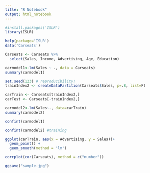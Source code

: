 ```yaml
---
title: "R Notebook"
output: html_notebook
---
```


```r
#install.packages('ISLR')
library(ISLR)

help(package='ISLR')
data('Carseats')

Carseats <- Carseats %>% 
  select(Sales, Income, Advertising, Age, Education)
```

```r
carmodel1<-lm(Sales ~ ., data = Carseats)
summary(carmodel1)
```

```r
set.seed(123) # reproducibility!
trainIndex2 <- createDataPartition(Carseats$Sales, p=.8, list=F)
```

```r
carTrain <- Carseats[trainIndex2,]
carTest <- Carseats[-trainIndex2,]
```

```r
carmodel2<-lm(Sales~., data=carTrain)
summary(carmodel2)
```

```r
confint(carmodel1)
```

```r
confint(carmodel2) #training
```

```r
ggplot(carTrain, aes(x = Advertising, y = Sales))+
  geom_point() +
  geom_smooth(method = 'lm')
```

```r
corrplot(cor(Carseats), method = c("number"))
```

```r
ggsave("sample.jpg")
```

